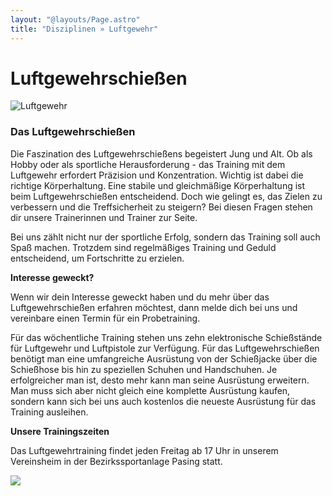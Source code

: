 ```yaml
---
layout: "@layouts/Page.astro"
title: "Disziplinen » Luftgewehr"
---
```


# Luftgewehr&shy;schießen

![](/images/uploads/dsc03330.jpg "Luftgewehr")

### Das Luftgewehrschießen

Die Faszination des Luftgewehrschießens begeistert Jung und Alt. Ob als Hobby oder als sportliche Herausforderung - das Training mit dem Luftgewehr erfordert Präzision und Konzentration. Wichtig ist dabei die richtige Körperhaltung. Eine stabile und gleichmäßige Körperhaltung ist beim Luftgewehrschießen entscheidend. Doch wie gelingt es, das Zielen zu verbessern und die Treffsicherheit zu steigern? Bei diesen Fragen stehen dir unsere Trainerinnen und Trainer zur Seite.

Bei uns zählt nicht nur der sportliche Erfolg, sondern das Training soll auch Spaß machen. Trotzdem sind regelmäßiges Training und Geduld entscheidend, um Fortschritte zu erzielen.

**Interesse geweckt?**

Wenn wir dein Interesse geweckt haben und du mehr über das Luftgewehrschießen erfahren möchtest, dann melde dich bei uns und vereinbare einen Termin für ein Probetraining.

Für das wöchentliche Training stehen uns zehn elektronische Schießstände für Luftgewehr und Luftpistole zur Verfügung. Für das Luftgewehrschießen benötigt man eine umfangreiche Ausrüstung von der Schießjacke über die Schießhose bis hin zu speziellen Schuhen und Handschuhen. Je erfolgreicher man ist, desto mehr kann man seine Ausrüstung erweitern. Man muss sich aber nicht gleich eine komplette Ausrüstung kaufen, sondern kann sich bei uns auch kostenlos die neueste Ausrüstung für das Training ausleihen.

**Unsere Trainingszeiten**

Das Luftgewehrtraining findet jeden Freitag ab 17 Uhr in unserem Vereinsheim in der Bezirkssportanlage Pasing statt.

![](/images/uploads/dsc03315.jpg)

